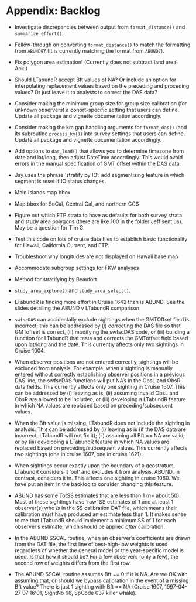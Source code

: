# Appendix: Backlog {#backlog}

- Investigate discrepancies between output from `format_distance()` and `summarize_effort()`.  

- Follow-through on converting `format_distance()` to match the formatting from `ABUND9`? (It is currently matching the format from `ABUND7`).  

- Fix polygon area estimation! (Currently does not subtract land area! Ack!)  

- Should LTabundR accept Bft values of NA? Or include an option for interpolating replacement values based on the preceding and proceding values? Or just leave it to analysts to correct the DAS data?

- Consider making the minimum group size for group size calibration (for unknown observers) a cohort-specific setting that users can define.  Update all package and vignette documentation accordingly. 

- Consider making the km gap handling arguments for `format_das()` (and its subroutine `process_km()`) into survey settings that users can define. Update all package and vignette documentation accordingly. 

- Add options to `das_load()` that allows you to determine timezone from date and lat/long, then adjust DateTime accordingly. This would avoid errors in the manual specification of GMT offset within the DAS data. 

- Jay uses the phrase 'stratify by IO': add segmentizing feature in which segment is reset if IO status changes. 

- Main Islands map bbox  

- Map bbox for SoCal, Central Cal, and northern CCS  

- Figure out which ETP strata to have as defaults for both survey strata and study area polygons (there are like 100 in the folder Jeff sent us).  May be a question for Tim G.  

- Test this code on lots of cruise data files to establish basic functionality for Hawaii, California Current, and ETP.   

- Troubleshoot why longitudes are not displayed on Hawaii base map

- Accommodate subgroup settings for FKW analyses

- Method for stratifying by Beaufort.  

- `study_area_explore()` and `study_area_select()`.  

- LTabundR is finding more effort in Cruise 1642 than is ABUND. See the slides detailing the ABUND v LTabundR comparison.  

- `swfscDAS` can accidentally exclude sightings when the GMTOffset field is incorrect; this can be addressed by (i) correcting the DAS file so that GMToffset is correct, (ii) modifying the swfscDAS code, or (iii) building a function for LTabundR that tests and corrects the GMToffset field based upon lat/long and the date. This currently affects only two sightings in Cruise 1004.  

- When observer positions are not entered correctly, sightings will be excluded from analysis. For example, when a sighting is manually entered without correctly establishing observer positions in a previous DAS line, the swfscDAS functions will put NA’s in the ObsL and ObsR data fields. This currently affects only one sighting in Cruise 1607. This can be addressed by (i) leaving as is, (ii) assuming invalid ObsL and ObsR are allowed to be included, or (iii) developing a LTabundR feature in which NA values are replaced based on preceding/subsequent values.  

- When the Bft value is missing, LTabundR does not include the sighting in analysis. This can be addressed by (i) leaving as is (if the DAS data are incorrect, LTabundR will not fix it); (ii) assuming all Bft == NA are valid; or by (iii) developing a LTabundR feature in which NA values are replaced based on preceding/subsequent values. This currently affects two sightings (one in cruise 1607, one in cruise 1621).  

- When sightings occur exactly upon the boundary of a geostratum, LTabundR considers it ‘out’ and excludes it from analysis. ABUND, in contrast, considers it in. This affects one sighting in cruise 1080. We have put an item in the backlog to consider changing this feature.  

- ABUND has some TotSS estimates that are less than 1 (n= about 50). Most of these sightings have ‘raw’ SS estimates of 1 and at least 1 observer(s) who *is* in the SS calibration DAT file, which means their calibration must have produced an estimate less than 1. It makes sense to me that LTabundR should implement a minimum SS of 1 for each observer’s estimate, which should be applied *after* calibration.   

- In the ABUND SSCAL routine, when an observer’s coefficients are drawn from the DAT file, the first line of best-high-low weights is used regardless of whether the general model or the year-specific model is used. Is that how it should be? For a few observers (only a few), the second row of weights differs from the first row.  

- The ABUND SSCAL routine assumes Bft == 0 if it is NA. Are we OK with assuming that, or should we bypass calibration in the event of a missing Bft value? There is just 1 sighting with Bft == NA (Cruise 1607, 1997-04-27 07:16:01, SightNo 68, SpCode 037 killer whale).  







